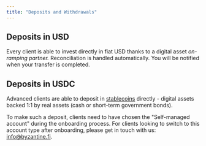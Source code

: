 ```yaml
---
title: "Deposits and Withdrawals"
---
```


## Deposits in USD

Every client is able to invest directly in fiat USD thanks to a digital asset *on-ramping partner.* Reconciliation is handled automatically. You will be notified when your transfer is completed.

## Deposits in USDC

Advanced clients are able to deposit in [stablecoins](/documentation/digital-assets-101/whats-a-stablecoin) directly - digital assets backed 1:1 by real assets (cash or short-term government bonds).

To make such a deposit, clients need to have chosen the "Self-managed account" during the onboarding process. For clients looking to switch to this account type after onboarding, please get in touch with us: [info@byzantine.fi](mailto:info@byzantine.fi).